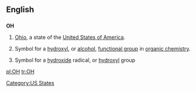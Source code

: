 ==English==

==={{abbreviation}}===
'''OH'''

# [[Ohio]], a state of the [[United States of America]].
# {{organic chemistry}} Symbol for a [[hydroxyl]], or [[alcohol]], [[functional group]] in [[organic chemistry]].
# {{inorganic chemistry}} Symbol for a [[hydroxide]] radical, or [[hydroxyl]] group

[[Category:US States]]

[[pl:OH]]
[[tr:OH]]